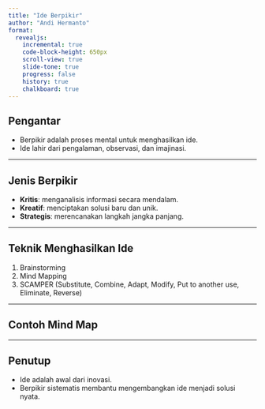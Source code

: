 ```yaml
---
title: "Ide Berpikir"
author: "Andi Hermanto"
format:
  revealjs:
    incremental: true  
    code-block-height: 650px
    scroll-view: true
    slide-tone: true
    progress: false
    history: true
    chalkboard: true
---
```


## Pengantar

- Berpikir adalah proses mental untuk menghasilkan ide.
- Ide lahir dari pengalaman, observasi, dan imajinasi.

---

## Jenis Berpikir

- **Kritis**: menganalisis informasi secara mendalam.
- **Kreatif**: menciptakan solusi baru dan unik.
- **Strategis**: merencanakan langkah jangka panjang.

---

## Teknik Menghasilkan Ide

1. Brainstorming  
2. Mind Mapping  
3. SCAMPER (Substitute, Combine, Adapt, Modify, Put to another use, Eliminate, Reverse)

---

## Contoh Mind Map

---

## Penutup

- Ide adalah awal dari inovasi.
- Berpikir sistematis membantu mengembangkan ide menjadi solusi nyata.


